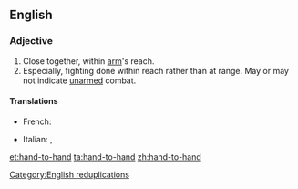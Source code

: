 ==English==

===Adjective===
{{en-adj|-}}

# Close together, within [[arm]]'s reach.
# Especially, fighting done within reach rather than at range. May or may not indicate [[unarmed]] combat.

====Translations====
{{trans-top|fighting done within reach rather than at range}}
* French: {{t+|fr|corps à corps}}
{{trans-mid}}
* Italian: {{t+|it|corpo a corpo}}, {{t|it|all'arma bianca}}
{{trans-bottom}}

[[Category:English reduplications]]

[[et:hand-to-hand]]
[[ta:hand-to-hand]]
[[zh:hand-to-hand]]